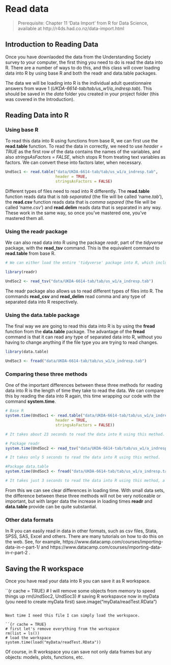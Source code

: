 # Read data {#readdata}

> Prerequisite: Chapter 11 ‘Data Import’ from R for Data Science, available at http://r4ds.had.co.nz/data-import.html

## Introduction to Reading Data

Once you have downlaoded the data from the Understanding Society survey to your computer, the first thing you need to do is read the data into R. There are a number of ways to do this, and this class will cover loading data into R by using base R and both the readr and data.table packages.

The data we will be loading into R is the individual adult questionnaire answers from wave 1 (*UKDA-6614-tab/tab/us_w1/a_indresp.tab*). This should be saved in the *data* folder you created in your project folder (this was covered in the Introduction).

## Reading Data into R

### Using base R

To read this data into R using functions from base R, we can first use the **read.table** function. To read the data in correctly, we need to use *header = TRUE* as the first row of the data contains the names of the variables, and also *stringsAsFactors = FALSE*, which stops R from treating text variables as factors. We can convert these into factors later, when necessary.

```r
UndSoc1 <- read.table("data/UKDA-6614-tab/tab/us_w1/a_indresp.tab",
                      header = TRUE,
                      stringsAsFactors = FALSE)
```

Different types of files need to read into R differently. The **read.table** function reads data that is *tab separated* (the file will be called 'name*.tab*'), the **read.csv** function reads data that is *comma separed* (the file will be called 'name*.csv*') and **read.delim** reads data that is separated in any way. These work in the same way, so once you've mastered one, you've mastered them all.

### Using the readr package

We can also read data into R using the package *readr*, part of the *tidyverse* package, with the **read_tsv** command. This is the equivalent command to **read.table** from base R.

```r
# We can either load the entire 'tidyverse' package into R, which includes the readr package as well as others such as ggplot2, or just the 'readr' package on its own.

library(readr)

UndSoc2 <- read_tsv("data/UKDA-6614-tab/tab/us_w1/a_indresp.tab")
```

The readr package also allows us to read different types of files into R. The commands **read_csv** and **read_delim** read comma and any type of separated data into R respectively.

### Using the data.table package

The final way we are going to read this data into R is by using the **fread** function from the **data.table** package. The advantage of the **fread** command is that it can read any type of separated data into R, without you having to change anything if the file type you are trying to read changes.

```r
library(data.table)

UndSoc3 <- fread("data/UKDA-6614-tab/tab/us_w1/a_indresp.tab")
```

### Comparing these three methods

One of the important differences between these three methods for reading data into R is the length of time they take to read the data. We can compare this by reading the data into R again, this time wrapping our code with the command **system.time**.

```r
# Base R
system.time(UndSoc1 <- read.table("data/UKDA-6614-tab/tab/us_w1/a_indresp.tab",
                      header = TRUE,
                      stringsAsFactors = FALSE))

# It takes about 23 seconds to read the data into R using this method.

# Package readr
system.time(UndSoc2 <- read_tsv("data/UKDA-6614-tab/tab/us_w1/a_indresp.tab"))

# It takes only 5 seconds to read the data into R using this method.

#Package data.table
system.time(UndSoc3 <- fread("data/UKDA-6614-tab/tab/us_w1/a_indresp.tab"))

# It takes just 3 seconds to read the data into R using this method, a whole 20 seconds quicker than using the commands from base R!
```

From this we can see clear differences in loading time. With small data sets, the difference between these three methods will not be very noticeable or important, but with larger data the increase in loading times **readr** and **data.table** provide can be quite substantial.

### Other data formats

In R you can easily read in data in other formats, such as csv files, Stata, SPSS, SAS, Excel and others. There are many tutorials on how to do this on the web. See, for example, https://www.datacamp.com/courses/importing-data-in-r-part-1/ and https://www.datacamp.com/courses/importing-data-in-r-part-2 .

## Saving the R workspace

Once you have read your data into R you can save it as R workspace.

``{r cache = TRUE}
# I will remove some objects from memory to speed things up
rm(UndSoc2, UndSoc3)
# saving R workspavce now in myData (you need to create myData first)
save.image("myData/readTest.RData")
```

Next time I need this file I can simply load the workspace.

``{r cache = TRUE}
# first let's remove everything from the workspace
rm(list = ls())
# load the workspace
system.time(load("myData/readTest.RData"))
```

Of course, in R workspace you can save not only data frames but any objects: models, plots, functions, etc.